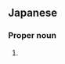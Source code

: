 ==Japanese==
{{ja-kanjitab|きょう|こ}}

===Proper noun===
{{ja-pos|proper|きょうこ}}

# {{given name|female|lang=ja|sort=きょうこ}}